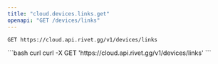 ```yaml
---
title: "cloud.devices.links.get"
openapi: "GET /devices/links"
---
```


```
GET https://cloud.api.rivet.gg/v1/devices/links
```


<RequestExample>
```bash curl
curl -X GET 'https://cloud.api.rivet.gg/v1/devices/links'
```
</RequestExample>
